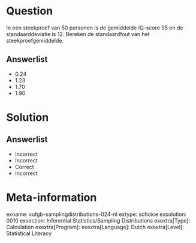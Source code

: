 Question
========

In een steekproef van 50 personen is de gemiddelde IQ-score 95 en de standaarddeviatie is 12. Bereken de standaardfout van het steekproefgemiddelde.
  
Answerlist
----------
* 0.24
* 1.23
* 1.70
* 1.90

Solution
========

Answerlist
----------
* Incorrect
* Incorrect
* Correct
* Incorrect

Meta-information
================
exname: vufgb-samplingdistributions-024-nl
extype: schoice
exsolution: 0010
exsection: Inferential Statistics/Sampling Distributions
exextra[Type]: Calculation
exextra[Program]: 
exextra[Language]: Dutch
exextra[Level]: Statistical Literacy
